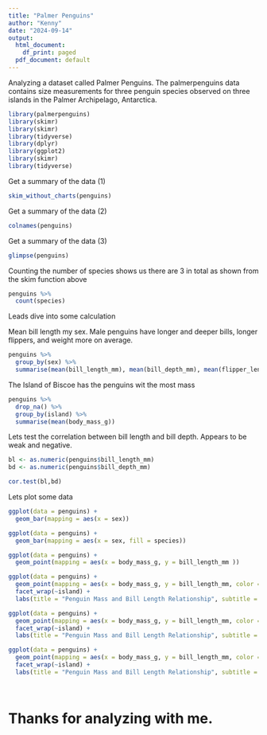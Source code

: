---
title: "Palmer Penguins"
author: "Kenny"
date: "2024-09-14"
output:
  html_document:
    df_print: paged
  pdf_document: default
---

Analyzing a dataset called Palmer Penguins. The palmerpenguins data contains size measurements for three penguin species observed on three islands in the Palmer Archipelago, Antarctica.

```{r}

library(palmerpenguins)
library(skimr)
library(skimr)
library(tidyverse)
library(dplyr)
library(ggplot2)
library(skimr)
library(tidyverse)

```

Get a summary of the data (1)

```{r}
skim_without_charts(penguins)
```

Get a summary of the data (2)

```{r}
colnames(penguins)
```

Get a summary of the data (3)

```{r}
glimpse(penguins)
```

Counting the number of species shows us there are 3 in total as shown from the skim function above

```{r}
penguins %>%
  count(species)
```


Leads dive into some calculation

Mean bill length my sex. Male penguins have longer and deeper bills, longer flippers, and weight more on average.

```{r}
penguins %>%
  group_by(sex) %>%
  summarise(mean(bill_length_mm), mean(bill_depth_mm), mean(flipper_length_mm),mean(body_mass_g))
```


The Island of Biscoe has the penguins wit the most mass

```{r}
penguins %>%
  drop_na() %>%
  group_by(island) %>%
  summarise(mean(body_mass_g))
```


Lets test the correlation between bill length and bill depth. Appears to be weak and negative.

```{r}
bl <- as.numeric(penguins$bill_length_mm)
bd <- as.numeric(penguins$bill_depth_mm)

cor.test(bl,bd)
```



Lets plot some data

```{r}

ggplot(data = penguins) +
  geom_bar(mapping = aes(x = sex))

ggplot(data = penguins) +
  geom_bar(mapping = aes(x = sex, fill = species))

ggplot(data = penguins) +
  geom_point(mapping = aes(x = body_mass_g, y = bill_length_mm ))

ggplot(data = penguins) +
  geom_point(mapping = aes(x = body_mass_g, y = bill_length_mm, color = island ))+
  facet_wrap(~island) +
  labs(title = "Penguin Mass and Bill Length Relationship", subtitle = "By Island") 

ggplot(data = penguins) +
  geom_point(mapping = aes(x = body_mass_g, y = bill_length_mm, color = island ))+
  facet_wrap(~island) +
  labs(title = "Penguin Mass and Bill Length Relationship", subtitle = "By Island")

ggplot(data = penguins) +
  geom_point(mapping = aes(x = body_mass_g, y = bill_length_mm, color = island ))+
  facet_wrap(~island) +
  labs(title = "Penguin Mass and Bill Length Relationship", subtitle = "By Island", x = "body mass in grams", y = "bill length in mm")  

  
```




# Thanks for analyzing with me.




